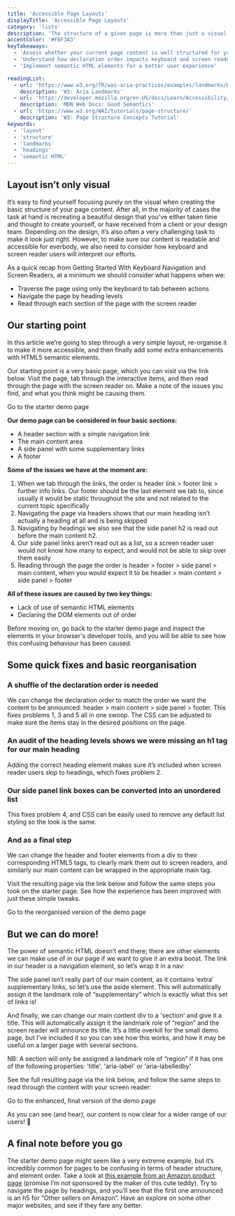 ```yaml
---
title: 'Accessible Page Layouts'
displayTitle: 'Accessible Page Layouts'
category: 'lists'
description: 'The structure of a given page is more than just a visual consideration. This topic explores how heading levels, semantic HTML, and the order in which you declare and label your elements can all be leveraged to improve the experience of your assistive technology users'
accentColor: '#F8F3A3'
keyTakeaways:
  - 'Assess whether your current page content is well structured for your users'
  - 'Understand how declaration order impacts keyboard and screen reader users'
  - 'Implement semantic HTML elements for a better user experience'

readingList:
  - url: 'https://www.w3.org/TR/wai-aria-practices/examples/landmarks/HTML5.html'
    description: 'W3: Aria Landmarks'
  - url: 'https://developer.mozilla.org/en-US/docs/Learn/Accessibility/HTML#Good_semantics'
    description: 'MDN Web Docs: Good Semantics'
  - url: 'https://www.w3.org/WAI/tutorials/page-structure/'
    description: 'W3: Page Structure Concepts Tutorial'
keywords:
  - 'layout'
  - 'structure'
  - 'landmarks'
  - 'headings'
  - 'semantic HTML'
---
```


## Layout isn’t only visual

It’s easy to find yourself focusing purely on the visual when creating the basic structure of your page content. After all, in the majority of cases the task at hand is recreating a beautiful design that you’ve either taken time and thought to create yourself, or have received from a client or your design team. Depending on the design, it’s also often a very challenging task to make it look just right. However, to make sure our content is readable and accessible for everbody, we also need to consider how keyboard and screen reader users will interpret our efforts.

As a quick recap from <Link to="/screen-reader-keyboard-navigation">Getting Started With Keyboard Navigation and Screen Readers</Link>, at a minimum we should consider what happens when we:

- Traverse the page using only the keyboard to tab between actions
- Navigate the page by heading levels
- Read through each section of the page with the screen reader

## Our starting point

In this article we’re going to step through a very simple layout, re-organise it to make it more accessible, and then finally add some extra enhancements with HTML5 semantic elements.

Our starting point is a very basic page, which you can visit via the link below. Visit the page, tab through the interactive items, and then read through the page with the screen reader on. Make a note of the issues you find, and what you think might be causing them.

<Link to="/page-layouts-starter">Go to the starter demo page</Link>

**Our demo page can be considered in four basic sections:**

- A header section with a simple navigation link
- The main content area
- A side panel with some supplementary links
- A footer

**Some of the issues we have at the moment are:**

1. When we tab through the links, the order is header link > footer link > further info links. Our footer should be the last element we tab to, since usually it would be static throughout the site and not related to the current topic specifically
2. Navigating the page via headers shows that our main heading isn’t actually a heading at all and is being skipped
3. Navigating by headings we also see that the side panel h2 is read out before the main content h2.
4. Our side panel links aren’t read out as a list, so a screen reader user would not know how many to expect, and would not be able to skip over them easily
5. Reading through the page the order is header > footer > side panel > main content, when you would expect it to be header > main content > side panel > footer

**All of these issues are caused by two key things:**

- Lack of use of semantic HTML elements
- Declaring the DOM elements out of order

Before moving on, go back to the starter demo page and inspect the elements in your browser's developer tools, and you will be able to see how this confusing behaviour has been caused.

## Some quick fixes and basic reorganisation

### A shuffle of the declaration order is needed

We can change the declaration order to match the order we want the content to be announced: header > main content > side panel > footer. This fixes problems 1, 3 and 5 all in one swoop. The CSS can be adjusted to make sure the items stay in the desired positions on the page.

<Gist url="https://gist.github.com/aitchiss/a0d260abbe15899965f2d4be3010f379" />

### An audit of the heading levels shows we were missing an h1 tag for our main heading

Adding the correct heading element makes sure it’s included when screen reader users skip to headings, which fixes problem 2.

<Gist url="https://gist.github.com/aitchiss/88e8a985b58ad59cb0a06b39233f080a" />

### Our side panel link boxes can be converted into an unordered list

This fixes problem 4, and CSS can be easily used to remove any default list styling so the look is the same.

<Gist url="https://gist.github.com/aitchiss/21bd3990bfaf343137f6ef3c5ca3cada" />

### And as a final step

We can change the header and footer elements from a div to their corresponding HTML5 tags, to clearly mark them out to screen readers, and similarly our main content can be wrapped in the appropriate main tag.

<Gist url="https://gist.github.com/aitchiss/e67d4fa86bcda52d7866ab121945eccc" />

Visit the resulting page via the link below and follow the same steps you took on the starter page. See how the experience has been improved with just these simple tweaks.

<Link to="/page-layouts-reorganised">
  Go to the reorganised version of the demo page
</Link>

## But we can do more!

The power of semantic HTML doesn’t end there; there are other elements we can make use of in our page if we want to give it an extra boost. The link in our header is a navigation element, so let’s wrap it in a nav:

<Gist url="https://gist.github.com/aitchiss/00d08fc748f1f703d76347f1195525b0" />

The side panel isn’t really part of our main content, as it contains ‘extra’ supplementary links, so let’s use the aside element. This will automatically assign it the landmark role of “supplementary” which is exactly what this set of links is!

<Gist url="https://gist.github.com/aitchiss/ca4a9b335676edcdcd233d324ee5b1d5" />

And finally, we can change our main content div to a 'section' and give it a title. This will automatically assign it the landmark role of “region” and the screen reader will announce its title. It’s a little overkill for the small demo page, but I’ve included it so you can see how this works, and how it may be useful on a larger page with several sections.

NB: A section will only be assigned a landmark role of “region” if it has one of the following properties: 'title', 'aria-label' or 'aria-labelledby'

<Gist url="https://gist.github.com/aitchiss/e81af7bb3a5c3742a6f847669b76c717" />

See the full resulting page via the link below, and follow the same steps to read through the content with your screen reader:

<Link to="/page-layouts-enhanced">
  Go to the enhanced, final version of the demo page
</Link>

As you can see (and hear), our content is now clear for a wider range of our users! <span role="img" aria-hidden>&#x1F389;</span>

## A final note before you go

The starter demo page might seem like a very extreme example, but it’s incredibly common for pages to be confusing in terms of header structure, and element order. Take a look at <a href="https://www.amazon.co.uk/GUND-Bear-Suit-Soft-Toy/dp/B00DQN034Q/ref=sr_1_3?keywords=cute+dog&qid=1564846127&s=gateway&sr=8-3" target="_blank">this example from an Amazon product page</a> (promise I’m not sponsored by the maker of this cute teddy). Try to navigate the page by headings, and you’ll see that the first one announced is an h5 for “Other sellers on Amazon”. Have an explore on some other major websites, and see if they fare any better.
